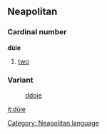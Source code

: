 ==Neapolitan==
===Cardinal number===
'''dùie'''
# [[two]]

===Variant===
:[[ddoje]]

[[Category: Neapolitan language]]

[[it:dùie]]
